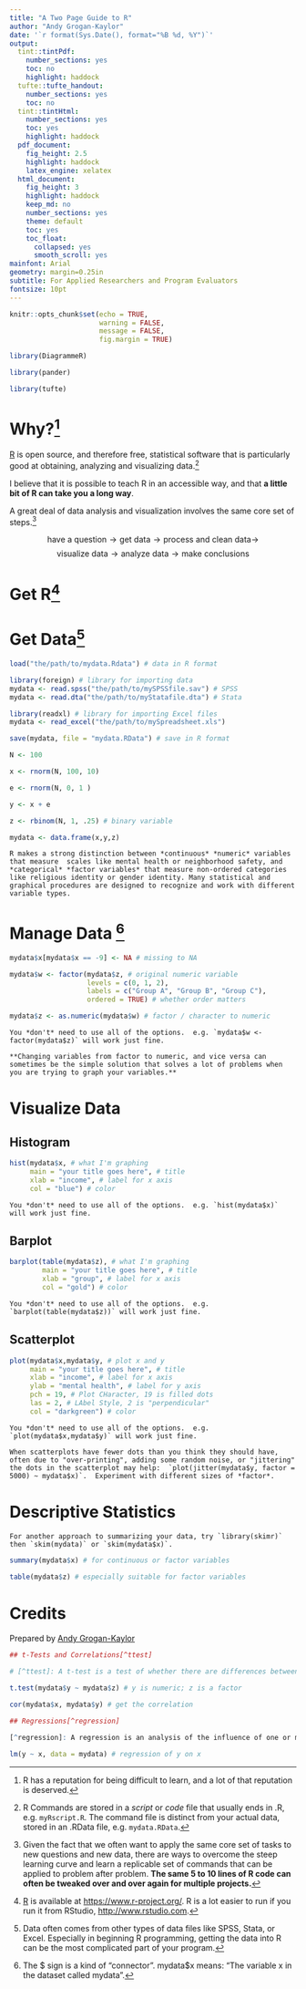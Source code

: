 ---
title: "A Two Page Guide to R"
author: "Andy Grogan-Kaylor"
date: '`r format(Sys.Date(), format="%B %d, %Y")`'
output:
  tint::tintPdf:
    number_sections: yes
    toc: no
    highlight: haddock
  tufte::tufte_handout:
    number_sections: yes
    toc: no
  tint::tintHtml:
    number_sections: yes
    toc: yes
    highlight: haddock
  pdf_document:
    fig_height: 2.5
    highlight: haddock
    latex_engine: xelatex
  html_document:
    fig_height: 3
    highlight: haddock
    keep_md: no
    number_sections: yes
    theme: default
    toc: yes
    toc_float:
      collapsed: yes
      smooth_scroll: yes
mainfont: Arial
geometry: margin=0.25in
subtitle: For Applied Researchers and Program Evaluators
fontsize: 10pt
---

```{r setup, include=FALSE}

knitr::opts_chunk$set(echo = TRUE,
                      warning = FALSE,
                      message = FALSE,
                      fig.margin = TRUE)

```

```{r, echo = FALSE}

library(DiagrammeR)

library(pander)

library(tufte)

```

# Why?[^difficult]

[^difficult]: R has a reputation for being difficult to learn, and a lot of that reputation is deserved.  

[R](https://www.r-project.org/) is open source, and therefore free, statistical software that is particularly good at obtaining, analyzing and visualizing data.[^scriptsanddata]

[^scriptsanddata]: R Commands are stored in a *script* or *code* file that usually ends in .R, e.g. `myRscript.R`. The command file is distinct from your actual data, stored in an .RData file, e.g. `mydata.RData`.

I believe that it is possible to teach R in an accessible way, and that **a little bit of R can take you a long way**.

A great deal of data analysis and visualization involves the same core set of steps.[^coresteps]

[^coresteps]: Given the fact that we often want to apply the same core set of tasks to new questions and new data, there are ways to overcome the steep learning curve and learn a replicable set of commands that can be applied to problem after problem. **The same 5 to 10 lines of R code can often be tweaked over and over again for multiple projects.**

$$\text{have a question} \rightarrow \text{get data} \rightarrow \text{process and clean data} \rightarrow$$ 
$$\text{visualize data} \rightarrow \text{analyze data} \rightarrow \text{make conclusions}$$

# Get R[^getR]

[^getR]: [R](https://www.r-project.org/) is available at [https://www.r-project.org/](https://www.r-project.org/). R is a lot easier to run if you run it from RStudio, [http://www.rstudio.com](http://www.rstudio.com).

# Get Data[^getdata]

[^getdata]: Data often comes from other types of data files like SPSS, Stata, or Excel.  Especially in beginning R programming, getting the data into R can be the most complicated part of your program.

```{r, eval=FALSE, echo=TRUE}

load("the/path/to/mydata.Rdata") # data in R format

library(foreign) # library for importing data 
mydata <- read.spss("the/path/to/mySPSSfile.sav") # SPSS
mydata <- read.dta("the/path/to/myStatafile.dta") # Stata

library(readxl) # library for importing Excel files
mydata <- read_excel("the/path/to/mySpreadsheet.xls")

save(mydata, file = "mydata.RData") # save in R format

```

```{r, eval = TRUE, echo = FALSE}

N <- 100

x <- rnorm(N, 100, 10)

e <- rnorm(N, 0, 1 )

y <- x + e

z <- rbinom(N, 1, .25) # binary variable

mydata <- data.frame(x,y,z)

```

```{marginfigure}

R makes a strong distinction between *continuous* *numeric* variables that measure  scales like mental health or neighborhood safety, and *categorical* *factor variables* that measure non-ordered categories like religious identity or gender identity. Many statistical and graphical procedures are designed to recognize and work with different variable types.  

```

# Manage Data [^dollarsign] 

```{r}

mydata$x[mydata$x == -9] <- NA # missing to NA

```

```{r, tidy=FALSE}

mydata$w <- factor(mydata$z, # original numeric variable
                   levels = c(0, 1, 2), 
                   labels = c("Group A", "Group B", "Group C"), 
                   ordered = TRUE) # whether order matters

mydata$z <- as.numeric(mydata$w) # factor / character to numeric

```

```{marginfigure}

You *don't* need to use all of the options.  e.g. `mydata$w <- factor(mydata$z)` will work just fine.

**Changing variables from factor to numeric, and vice versa can sometimes be the simple solution that solves a lot of problems when you are trying to graph your variables.**

```

# Visualize Data

## Histogram

```{r, tidy=FALSE}

hist(mydata$x, # what I'm graphing
     main = "your title goes here", # title
     xlab = "income", # label for x axis
     col = "blue") # color

```

```{marginfigure}

You *don't* need to use all of the options.  e.g. `hist(mydata$x)` will work just fine.

```

## Barplot

```{r, tidy=FALSE}

barplot(table(mydata$z), # what I'm graphing
        main = "your title goes here", # title
        xlab = "group", # label for x axis
        col = "gold") # color

```

```{marginfigure}

You *don't* need to use all of the options.  e.g. `barplot(table(mydata$z))` will work just fine.

```

## Scatterplot

```{r, tidy=FALSE}

plot(mydata$x,mydata$y, # plot x and y
     main = "your title goes here", # title
     xlab = "income", # label for x axis
     ylab = "mental health", # label for y axis
     pch = 19, # Plot CHaracter, 19 is filled dots
     las = 2, # LAbel Style, 2 is "perpendicular"
     col = "darkgreen") # color

```


```{marginfigure}

You *don't* need to use all of the options.  e.g. `plot(mydata$x,mydata$y)` will work just fine.

```

```{marginfigure}

When scatterplots have fewer dots than you think they should have, often due to "over-printing", adding some random noise, or "jittering" the dots in the scatterplot may help:  `plot(jitter(mydata$y, factor = 5000) ~ mydata$x)`.  Experiment with different sizes of *factor*.

```

# Descriptive Statistics

```{marginfigure}

For another approach to summarizing your data, try `library(skimr)` then `skim(mydata)` or `skim(mydata$x)`.

```

```{r}

summary(mydata$x) # for continuous or factor variables

table(mydata$z) # especially suitable for factor variables

```

# Credits

Prepared by [Andy Grogan-Kaylor](https://www.umich.edu/~agrogan)

```{r, echo=FALSE,eval=FALSE}

## t-Tests and Correlations[^ttest]

# [^ttest]: A t-test is a test of whether there are differences between two groups.  A correlation is a measure, varying between -1 and +1 of the relationship between two continuous variables.

```

```{r, echo = FALSE, eval = FALSE}

t.test(mydata$y ~ mydata$z) # y is numeric; z is a factor

cor(mydata$x, mydata$y) # get the correlation

```

```{r, echo=FALSE,eval=FALSE}

## Regressions[^regression]

[^regression]: A regression is an analysis of the influence of one or more independent variables on an outcome of interest.

```

```{r, echo = FALSE, eval = FALSE}

lm(y ~ x, data = mydata) # regression of y on x

```

[^dollarsign]:  The \$ sign is a kind of "connector".  mydata\$x means:  "The variable x in the dataset called mydata".


